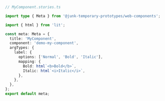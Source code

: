 ```ts
// MyComponent.stories.ts

import type { Meta } from '@junk-temporary-prototypes/web-components';

import { html } from 'lit';

const meta: Meta = {
  title: 'MyComponent',
  component: 'demo-my-component',
  argTypes: {
    label: {
      options: ['Normal', 'Bold', 'Italic'],
      mapping: {
        Bold: html`<b>Bold</b>`,
        Italic: html`<i>Italic</i>`,
      },
    },
  },
};
export default meta;
```
